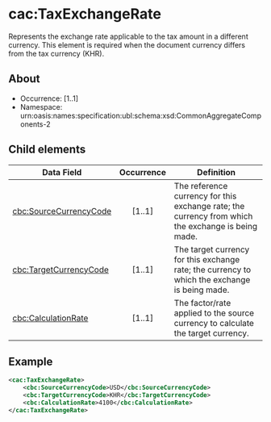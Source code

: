 # cac:TaxExchangeRate
Represents the exchange rate applicable to the tax amount in a different currency. This element is required when the document currency differs from the tax currency (KHR).
## About
* Occurrence: [1..1]
* Namespace: urn:oasis:names:specification:ubl:schema:xsd:CommonAggregateComponents-2

## Child elements

| Data Field                                    | Occurrence | Definition |
|-----------------------------------------------|:----------:|------------|
| [cbc:SourceCurrencyCode](./tax-exchange-rate/source-currency-code.mdx)        |   [1..1]   | The reference currency for this exchange rate; the currency from which the exchange is being made. |
| [cbc:TargetCurrencyCode](./tax-exchange-rate/target-currency-code.mdx)        |   [1..1]   | The target currency for this exchange rate; the currency to which the exchange is being made. |
| [cbc:CalculationRate](./tax-exchange-rate/calculation-rate.mdx)              |   [1..1]   | The factor/rate applied to the source currency to calculate the target currency. |

## Example
```xml
<cac:TaxExchangeRate>
    <cbc:SourceCurrencyCode>USD</cbc:SourceCurrencyCode>
    <cbc:TargetCurrencyCode>KHR</cbc:TargetCurrencyCode>
    <cbc:CalculationRate>4100</cbc:CalculationRate>
</cac:TaxExchangeRate>
```